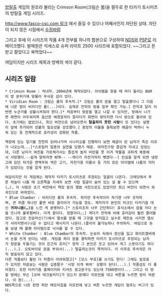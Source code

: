[[방탈출]] 게임의 원조라 불리는 Crimson Room(크림슨 룸)을 필두로 한 타카기 토시미츠의 방탈출 게임 시리즈.

[[http://www.fasco-csc.com 링크]] 에서 즐길 수 있으나 어째서인지 차단된 상태. 차단이 되지 않은 시점에서 [[수정바람]]

그리고 후에 이 시리즈의 작품 4개 전부를 하나의 합본으로 구성하여 [[NDS]]와 [[PSP]]로 리메이크했다. 발매원은 석세스로 슈퍼 라이트 2500 시리즈에 포함되었다. ~~그리고 돈 받고 팔았다고 욕먹었다~~

여담이지만 시리즈 제목과 방벽의 색이 같다.

== 시리즈 일람 ==
 * Crimson Room : 처녀작. 2004년에 제작되었다. 아이템을 찾을 때 마다 들리는 BGM이 방 분위기에 맞물러 무서운 감이 있다.
 * Viridian Room : 크림슨 룸의 후속작.[* 크림슨 룸의 문을 열고 탈출했더니 그 다음에 나온 방이 비리디언 룸(...)이다. 실제로 전작의 방을 일부 확인 가능.] 전작과 달리 이번엔 누군가를 성불시켜줘야 한다.[* 처음부터 방문을 열고 나갈 수 있지만, 방에서 나가면 화면이 어두워지며 음산한 배경음악이 깔리다가 화면이 밝아지면 다시 방으로 돌아와 있다. 초기에는 없었으나, 최신 버전으로 넘어오면서 '''탈출하지 못한 사람'''이 또 있다는 설명이 앞에 추가되어 성불의 필요성을 강조했다.] 중앙의 이불을 들춰보면 해골이 떡하니 누워 있는 등 전체적으로 호러성이 강화된 작품.

 책장에 있는 일기를 천천히 읽어나가며 시나리오를 진행하다 보면 해골이 된 남자가 죽은 이유가 나오는데...[*스포일러 일종의 실연을 당했기 때문. 여자친구랑 즐겁게 지내고 있었는데, 다른 남자가 여친을 가로채가서는 즐겁게 놀자 비탄을 못 이겨 약물을 과하게 복용해서 사망했다.--쉽게 말하자면 NTR-- --게다가 자전거까지 뺏겼다--] 진실을 알게 되면 냉장고에 있던 차가운 캔맥주와 썩은 고기, 자전거용 자물쇠 등 거의 모든 아이템에 나름의 의미가 있었다는 것을 알게 된다.

 여담이지만 이 게임에는 제작자 타카기 토시미츠로 추정되는 얼굴이 나온다. 크레딧에서 푸른 하늘이 나올 때 오른쪽을 자세히 보면 사람 얼굴이 숨어 있는 걸 볼 수 있으며(…), 이 사람은 초기 버전에서 책장 밑의 앨범 사진으로도 있었지만 최신 버전이 되면서 외국인으로 바뀌었다.
 * Blue Chamber : 비리디언 룸의 후속작. 하지만 후속작이라 하기엔 너무 조악하며, 큰 퍼즐 하나만 풀면 바로 클리어가 가능할 정도. 제작자가 본인의 마크인 타카기즘 대신 '''귀차니즘(…)'''을 느낀 게 분명하다.[* 스토리조차 너무 간단하다! 휴식소에서 잠을 자다 눈을 뜨니까 불루챔버다. 이게 끝이다. 정말이다;;] 게다가 전작에 비해 호러감이 훨씬 줄어들었다. 참고로 전송머신(?)에서 열쇠를 받을 때 그것을 받지않고 실수로 재전송 시키면 열쇠가 사라지면서(나갈 수 없다고 메시지가 나온다.)클리어 불가능하니 주의하자. 여담으로 돈을 보낼 때 볼팬 아이템으로 낙서를 할 수 있다. 
 * White Chamber : Blue Chamber의 후속작. 눈보라 속에서 정신을 잃고 화이트챔버에서 눈을 뜨게 된다는 내용. 게임을 하다 문을 클릭하면 타카기 토시미츠로 추정되는 남자가 창문을 두들기는 것이 은근히 호러[* 정작 그 본인은 웃고 있어서 개그 스팟이기도 하다(...).]. 오토바이로 문을 부숴서(...) 탈출하는것이 목적이다. 이 이후로 후속작은 아직 발표되지 않고 있다.
 다른 작품보다 훨씬 더 퍼즐이 어려워졌고[* [모스 부호]를 쓰기도 한다! 그래도 암호표가 있지만 처음보는 사람은 십중팔구 '시방 이게 뭐여' 상황이 된다(...).] 작품성도 더 좋아졌다. 또한 타카기즘 홈페이지와 티셔츠 광고문구도 있는데 7500엔이다... 그리고 이 망할 방에는 무슨 [오버 테크놀러지]가 있는지 문에다 리모컨을 대고 버튼을 누르면 방이 바뀐다. 이 뭔(...).
 NDS쪽으로 나온 판엔 파란 메모리칩을 리모컨에 넣고 버튼 누르면 게임이 멈추는 버그가 있다.

